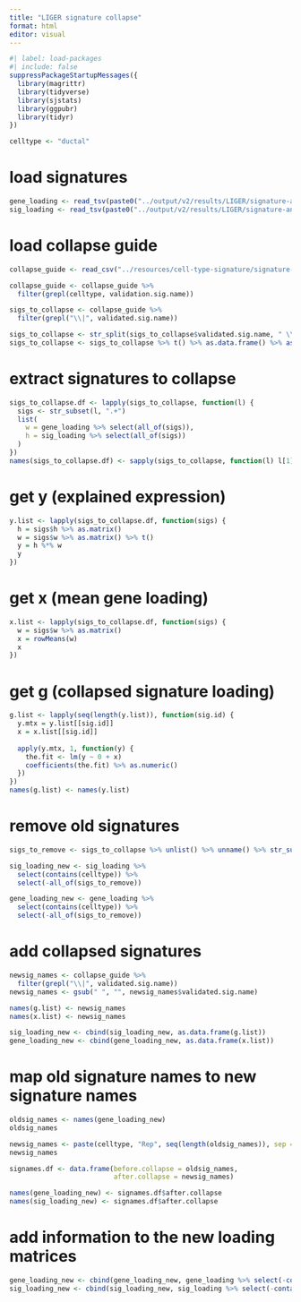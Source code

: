 ```yaml
---
title: "LIGER signature collapse"
format: html
editor: visual
---
```


```r
#| label: load-packages
#| include: false
suppressPackageStartupMessages({
  library(magrittr)
  library(tidyverse)
  library(sjstats)
  library(ggpubr)
  library(tidyr)
})
```

```r
celltype <- "ductal"
```

# load signatures
```r
gene_loading <- read_tsv(paste0("../output/v2/results/LIGER/signature-analysis/", celltype, "/loading-matrices/", celltype, "-gene-loading-validated.tsv"))
sig_loading <- read_tsv(paste0("../output/v2/results/LIGER/signature-analysis/", celltype, "/loading-matrices/", celltype, "-signature-loading-validated.tsv"))
```

# load collapse guide
```r
collapse_guide <- read_csv("../resources/cell-type-signature/signature-analysis/signature_collapse_guide.csv")
```

```r
collapse_guide <- collapse_guide %>%
  filter(grepl(celltype, validation.sig.name))
```

```r
sigs_to_collapse <- collapse_guide %>%
  filter(grepl("\\|", validated.sig.name))

sigs_to_collapse <- str_split(sigs_to_collapse$validated.sig.name, " \\| ", simplify = T)
sigs_to_collapse <- sigs_to_collapse %>% t() %>% as.data.frame() %>% as.list()
```

# extract signatures to collapse
```r
sigs_to_collapse.df <- lapply(sigs_to_collapse, function(l) {
  sigs <- str_subset(l, ".+")
  list(
    w = gene_loading %>% select(all_of(sigs)),
    h = sig_loading %>% select(all_of(sigs))
  )
})
names(sigs_to_collapse.df) <- sapply(sigs_to_collapse, function(l) l[1])
```

# get y (explained expression)
```r
y.list <- lapply(sigs_to_collapse.df, function(sigs) {
  h = sigs$h %>% as.matrix()
  w = sigs$w %>% as.matrix() %>% t()
  y = h %*% w
  y
})
```

# get x (mean gene loading)
```r
x.list <- lapply(sigs_to_collapse.df, function(sigs) {
  w = sigs$w %>% as.matrix()
  x = rowMeans(w)
  x
})
```

# get g (collapsed signature loading)
```r
g.list <- lapply(seq(length(y.list)), function(sig.id) {
  y.mtx = y.list[[sig.id]]
  x = x.list[[sig.id]]
  
  apply(y.mtx, 1, function(y) {
    the.fit <- lm(y ~ 0 + x)
    coefficients(the.fit) %>% as.numeric()
  })
})
names(g.list) <- names(y.list)
```

# remove old signatures
```r
sigs_to_remove <- sigs_to_collapse %>% unlist() %>% unname() %>% str_subset(".+")
```

```r
sig_loading_new <- sig_loading %>% 
  select(contains(celltype)) %>%
  select(-all_of(sigs_to_remove))

gene_loading_new <- gene_loading %>%
  select(contains(celltype)) %>%
  select(-all_of(sigs_to_remove))
```

# add collapsed signatures
```r
newsig_names <- collapse_guide %>%
  filter(grepl("\\|", validated.sig.name))
newsig_names <- gsub(" ", "", newsig_names$validated.sig.name)
```

```r
names(g.list) <- newsig_names
names(x.list) <- newsig_names
```

```r
sig_loading_new <- cbind(sig_loading_new, as.data.frame(g.list))
gene_loading_new <- cbind(gene_loading_new, as.data.frame(x.list))
```

# map old signature names to new signature names
```r
oldsig_names <- names(gene_loading_new)
oldsig_names
```

```r
newsig_names <- paste(celltype, "Rep", seq(length(oldsig_names)), sep = " ")
newsig_names
```

```r
signames.df <- data.frame(before.collapse = oldsig_names,
                          after.collapse = newsig_names)
```

```r
names(gene_loading_new) <- signames.df$after.collapse
names(sig_loading_new) <- signames.df$after.collapse
```

# add information to the new loading matrices
```r
gene_loading_new <- cbind(gene_loading_new, gene_loading %>% select(-contains(celltype)))
sig_loading_new <- cbind(sig_loading_new, sig_loading %>% select(-contains(celltype)))
```






